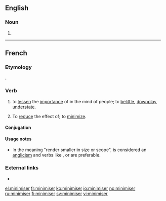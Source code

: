 ==English==

===Noun===
{{en-noun}}

# {{alternative spelling of|minimizer|lang=en}}

----

==French==

===Etymology===
{{borrowing|en|lang=fr}} {{m|en|minimize}}.

===Verb===
{{fr-verb}}

# to [[lessen]] the [[importance]] of in the mind of people; to [[belittle]], [[downplay]], [[understate]].
# {{label|fr|proscribed}} To [[reduce]] the effect of; to [[minimize]].

====Conjugation====
{{fr-conj-er|minimis|avoir}}

====Usage notes====
* In the meaning "render smaller in size or scope", {{m|fr||minimiser}} is considered an [[anglicism]] and verbs like {{m|fr|réduire}}, {{m|fr|limiter}} or {{m|fr|atténuer}} are preferable.

===External links===
* {{R:TLFi}}

[[el:minimiser]]
[[fr:minimiser]]
[[ko:minimiser]]
[[io:minimiser]]
[[no:minimiser]]
[[ru:minimiser]]
[[fi:minimiser]]
[[sv:minimiser]]
[[vi:minimiser]]